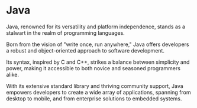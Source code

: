 # Java

Java, renowned for its versatility and platform independence, stands as a stalwart in the realm of programming languages.

Born from the vision of "write once, run anywhere," Java offers developers a robust and object-oriented approach to software development.

Its syntax, inspired by C and C++, strikes a balance between simplicity and power, making it accessible to both novice and seasoned programmers alike.

With its extensive standard library and thriving community support, Java empowers developers to create a wide array of applications, spanning from desktop to mobile, and from enterprise solutions to embedded systems.